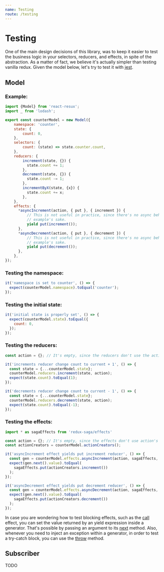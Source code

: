 ```yaml
---
name: Testing
route: /testing
---
```


# Testing

One of the main design decisions of this library, was to keep it easier to test the business logic in your selectors,
reducers, and effects, in spite of the abstraction. As a matter of fact, we believe it's actually simpler than
testing vanilla redux. Given the model below, let's try to test it with [jest](https://jestjs.io/).

## Model

### Example:
```javascript
import {Model} from 'react-resux';
import _ from 'lodash';

export const counterModel = new Model({
    namespace: 'counter',
    state: {
        count: 0,
    },
    selectors: {
        count: (state) => state.counter.count,
    },
    reducers: {
        increment(state, {}) {
          state.count += 1;
        },
        decrement(state, {}) {
          state.count -= 1;
        },
        incrementByX(state, {x}) {
          state.count += x;
        },
    },
    effects: {
      *asyncIncrement(action, { put }, { increment }) {
          // This is not useful in practice, since there's no async behaviour per se, but is defined for
          // example's sake.
          yield put(increment());
      },
      *asyncDecrement(action, { put }, { decrement }) {
          // This is not useful in practice, since there's no async behaviour per se, but is defined for
          // example's sake.
          yield put(decrement());
      },
    },
});
```

### Testing the namespace:

```javascript
it('namespace is set to counter', () => {
  expect(counterModel.namespace).toEqual('counter');
});
```

### Testing the initial state:

```javascript
it('initial state is properly set', () => {
  expect(counterModel.state).toEqual({
    count: 0,
  });
});
```

### Testing the reducers:

```javascript
const action = {}; // It's empty, since the reducers don't use the action's data

it('increments reducer change count to current + 1', () => {
  const state = {...counterModel.state};
  counterModel.reducers.increment(state, action);
  expect(state.count).toEqual(1);
});

it('decrements reducer change count to current - 1', () => {
  const state = {...counterModel.state};
  counterModel.reducers.decrement(state, action);
  expect(state.count).toEqual(-1);
});
```

### Testing the effects:

```javascript
import * as sagaEffects from 'redux-saga/effects'

const action = {}; // It's empty, since the effects don't use action's data
const actionCreators = counterModel.actionCreators();

it('asyncIncrement effect yields put increment reducer', () => {
  const gen = counterModel.effects.asyncIncrement(action, sagaEffects, actionCreators);
  expect(gen.next().value).toEqual(
    sagaEffects.put(actionCreators.increment())
  );
});

it('asyncDecrement effect yields put decrement reducer', () => {
  const gen = counterModel.effects.asyncDecrement(action, sagaEffects, actionCreators);
  expect(gen.next().value).toEqual(
    sagaEffects.put(actionCreators.decrement())
  );
});
```

In case you are wondering how to test blocking effects, such as the
[call](https://redux-saga.js.org/docs/api/#callfn-args) effect, you can set the value returned by an yield expression
inside a generator. That's possible by passing an argument to its
[next](https://developer.mozilla.org/en-US/docs/Web/JavaScript/Reference/Global_Objects/Generator/next) method.
Also, whenever you need to inject an exception within a generator, in order to test a try-catch block, you can use
the [throw](https://developer.mozilla.org/en-US/docs/Web/JavaScript/Reference/Global_Objects/Generator/throw) method.

## Subscriber

TODO
